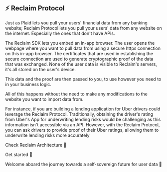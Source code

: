 
## ⚡ Reclaim Protocol

Just as Plaid lets you pull your users' financial data from any banking website; Reclaim Protocol lets you pull your users' data from any website on the internet. Especially the ones that don't have APIs.

The Reclaim SDK lets you embed an in-app browser. The user opens the webpage where you want to pull data from using a secure https connection on this in-app browser. The certificates that are used in establishing the secure connection are used to generate cryptographic proof of the data that was exchanged. None of the user data is visible to Reclaim's servers, it's all stored on the user's device.

This data and the proof are then passed to you, to use however you need to in your business logic.

All of this happens without the need to make any modifications to the website you want to import data from.


<Callout emoji="💡">
  For instance, if you are building a lending application for Uber drivers could leverage the Reclaim Protocol. Traditionally, obtaining the driver's rating from Uber's App for underwriting lending risks would be challenging as this information isn't accessible via an API. However, with the Reclaim Protocol, you can ask drivers to provide proof of their Uber ratings, allowing them to underwrite lending risks more accurately
</Callout>


Check Reclaim Architecture 🗼

Get started 🚀

Welcome aboard the journey towards a self-sovereign future for user data 🎉

